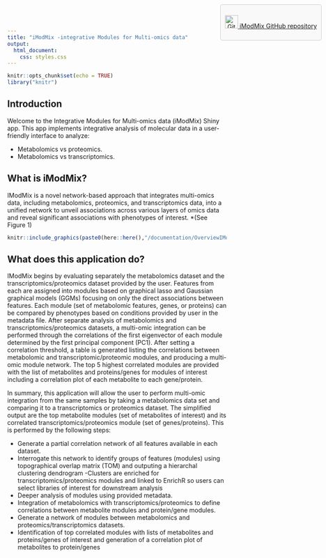 ```yaml
---
title: "iModMix -integrative Modules for Multi-omics data"
output: 
  html_document:
    css: styles.css
---
```


```r
knitr::opts_chunk$set(echo = TRUE)
library("knitr")

```

## Introduction

Welcome to the Integrative Modules for Multi-omics data (iModMix) Shiny app. This app implements integrative analysis of molecular data in a user-friendly interface to analyze:

- Metabolomics vs proteomics.
- Metabolomics vs transcriptomics.

<style>
  .github-button {
    position: absolute;
    top: 10px;
    right: 10px;
    border: 1px solid #ccc;
    padding: 10px;
    background-color: #f9f9f9;
    border-radius: 5px;
    text-align: center;
  }
</style>

<div class="github-button">
  <a href="https://github.com/IsisNarvaez/iModMix">
    <img src="https://github.com/favicon.ico" width="30" height="30" alt="GitHub" />
    <span>iModMix GitHub repository</span>
  </a>
</div>

## What is iModMix?
IModMix is a novel network-based approach that integrates multi-omics data, including metabolomics, proteomics, and transcriptomics data, into a unified network to unveil associations across various layers of omics data and reveal significant associations with phenotypes of interest. *(See Figure 1)

```r
knitr::include_graphics(paste0(here::here(),"/documentation/OverviewIModMix.png"), error = FALSE)
```


## What does this application do?
IModMix begins by evaluating separately the metabolomics dataset and the transcriptomics/proteomics dataset provided by the user. Features from each are assigned into modules based on graphical lasso and Gaussian graphical models (GGMs) focusing on only the direct associations between features. Each module (set of metabolomic features, genes, or proteins) can be compared by phenotypes based on conditions provided by user in the metadata file. After separate analysis of metabolomics and transcriptomics/proteomics datasets, a multi-omic integration can be performed through the correlations of the first eigenvector of each module determined by the first principal component (PC1). After setting a correlation threshold, a table is generated listing the correlations between metabolomic and transcriptomic/proteomic modules, and producing a multi-omic module network. The top 5 highest correlated modules are provided with the list of metabolites and proteins/genes for modules of interest including a correlation plot of each metabolite to each gene/protein. 

In summary, this application will allow the user to perform multi-omic integration from the same samples by taking a metabolomics data set and comparing it to a transcriptomics or proteomics dataset. The simplified output are the top metabolite modules (set of metabolites of interest) and its correlated transcriptomics/proteomics module (set of genes/proteins). This is performed by the following steps:

- Generate a partial correlation network of all features available in each dataset.
- Interrogate this network to identify groups of features (modules) using topographical overlap matrix (TOM) and outputing a hierarchal clustering dendrogram
-Clusters are enriched for transcriptomics/proteomics modules and linked to EnrichR so users can select libraries of interest for downstream analysis
- Deeper analysis of modules using provided metadata.
- Integration of metabolomics with transcriptomics/proteomics to define correlations between metabolite modules and protein/gene modules.
- Generate a network of modules between metabolomics and proteomics/transcriptomics datasets.
- Identification of top correlated modules with lists of metabolites and proteins/genes of interest and generation of a correlation plot of metabolites to protein/genes



